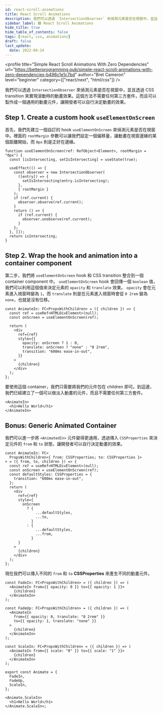 ```yaml
---
id: react-scroll-animations
title: React Scroll Animations
description: 我們可以透過 `IntersectionObserver` 來偵測元素是否在視窗中，並且透過 CSS transition 來實現滾動時的動畫效果。這個方法不需要任何第三方套件，而且可以製作成一個通用的動畫元件，讓開發者可以自行決定動畫的效果。
sidebar_label: 🟩 React Scroll Animations
hide_title: true
hide_table_of_contents: false
tags: [react, css, animations]
draft: false
last_update:
  date: 2022-09-24
---
```


<profile
  title="Simple React Scroll Animations With Zero Dependencies"
  url="https://betterprogramming.pub/simple-react-scroll-animations-with-zero-dependencies-b496c1e1c7bd"
  author="Bret Cameron"
  level="beginner"
  category={["react/next", "html/css"]}
/>

我們可以透過 `IntersectionObserver` 來偵測元素是否在視窗中，並且透過 CSS transition 來實現滾動時的動畫效果。這個方法不需要任何第三方套件，而且可以製作成一個通用的動畫元件，讓開發者可以自行決定動畫的效果。

<fig
  src="/img/reading/react-next/2022-09-24-react-scroll-animations/scroll-demo.gif"
  caption="Scroll Demo"
/>

## Step 1. Create a custom hook `useElementOnScreen`

首先，我們先建立一個自訂的 hook `useElementOnScreen` 來偵測元素是否在視窗中。裡面的 `rootMargin` 參數可以讓我們設定一個偏移量，讓動畫在視窗邊緣的某個距離開始，而 `0px` 則是正好在邊緣。

```tsx
function useElementOnScreen(ref: RefObject<Element>, rootMargin = "0px") {
  const [isIntersecting, setIsIntersecting] = useState(true);

  useEffect(() => {
    const observer = new IntersectionObserver(
      ([entry]) => {
        setIsIntersecting(entry.isIntersecting);
      },
      { rootMargin }
    );
    if (ref.current) {
      observer.observe(ref.current);
    }
    return () => {
      if (ref.current) {
        observer.unobserve(ref.current);
      }
    };
  }, []);
  return isIntersecting;
}
```

## Step 2. Wrap the hook and animation into a container component

第二步，我們將 `useElementOnScreen` hook 和 CSS transition 整合到一個 container component 中。 `useElementOnScreen` hook 會回傳一個 `boolean` 值，我們可以利用這個值來決定元素的 `opacity` 和 `translate` 效果。 `opacity` 會在元素進入視窗時變為 `1`，而 `translate` 則是在元素進入視窗時會從 `0 2rem` 變為 `none`，也就是沒有位移。

```tsx
const AnimateIn: FC<PropsWithChildren> = ({ children }) => {
  const ref = useRef<HTMLDivElement>(null);
  const onScreen = useElementOnScreen(ref);

  return (
    <div
      ref={ref}
      style={{
        opacity: onScreen ? 1 : 0,
        translate: onScreen ? "none" : "0 2rem",
        transition: "600ms ease-in-out",
      }}
    >
      {children}
    </div>
  );
};
```

要使用這個 container，我們只需要將我們的元件包在 children 即可。到這邊，我們已經建立了一個可以做淡入動畫的元件，而且不需要任何第三方套件。

```tsx
<AnimateIn>
  <h1>Hello World</h1>
</AnimateIn>
```

## Bonus: Generic Animated Container

我們可以進一步將 `<AnimatedIn>` 元件變得更通用，透過傳入 `CSSProperties` 來決定元件的 `from` 和 `to` 狀態，讓開發者可以自行決定動畫的效果。

```tsx
const AnimateIn: FC<
  PropsWithChildren<{ from: CSSProperties; to: CSSProperties }>
> = ({ from, to, children }) => {
  const ref = useRef<HTMLDivElement>(null);
  const onScreen = useElementOnScreen(ref);
  const defaultStyles: CSSProperties = {
    transition: "600ms ease-in-out",
  };
  return (
    <div
      ref={ref}
      style={
        onScreen
          ? {
              ...defaultStyles,
              ...to,
            }
          : {
              ...defaultStyles,
              ...from,
            }
      }
    >
      {children}
    </div>
  );
};
```

現在我們可以傳入不同的 `from` 和 `to` **CSSProperties** 來產生不同的動畫元件。

```tsx
const FadeIn: FC<PropsWithChildren> = ({ children }) => (
  <AnimateIn from={{ opacity: 0 }} to={{ opacity: 1 }}>
    {children}
  </AnimateIn>
);

const FadeUp: FC<PropsWithChildren> = ({ children }) => (
  <AnimateIn
    from={{ opacity: 0, translate: "0 2rem" }}
    to={{ opacity: 1, translate: "none" }}
  >
    {children}
  </AnimateIn>
);

const ScaleIn: FC<PropsWithChildren> = ({ children }) => (
  <AnimateIn from={{ scale: "0" }} to={{ scale: "1" }}>
    {children}
  </AnimateIn>
);

export const Animate = {
  FadeIn,
  FadeUp,
  ScaleIn,
};

<Animate.ScaleIn>
  <h1>Hello World</h1>
</Animate.ScaleIn>;
```
